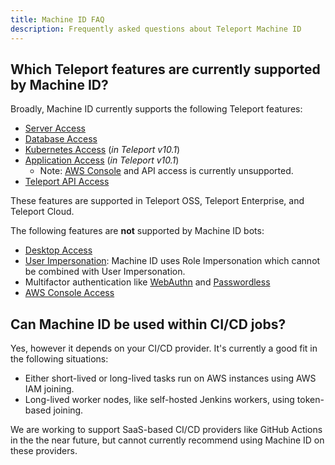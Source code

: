 ```yaml
---
title: Machine ID FAQ
description: Frequently asked questions about Teleport Machine ID
---
```


## Which Teleport features are currently supported by Machine ID?

Broadly, Machine ID currently supports the following Teleport features:
 * [Server Access](../server-access/introduction.mdx)
 * [Database Access](../database-access/introduction.mdx)
 * [Kubernetes Access](../kubernetes-access/introduction.mdx) (*in Teleport v10.1*)
 * [Application Access](../application-access/introduction.mdx) (*in Teleport v10.1*)
   * Note: [AWS Console](../application-access/guides/aws-console.mdx) and API access is currently unsupported.
 * [Teleport API Access](../api/introduction.mdx)

These features are supported in Teleport OSS, Teleport Enterprise, and Teleport
Cloud.

The following features are **not** supported by Machine ID bots:
 * [Desktop Access](../desktop-access/introduction.mdx)
 * [User Impersonation](../access-controls/guides/impersonation.mdx): Machine 
   ID uses Role Impersonation which cannot be combined with User Impersonation.
 * Multifactor authentication like [WebAuthn](../access-controls/guides/webauthn.mdx) and [Passwordless](../access-controls/guides/passwordless.mdx)
 * [AWS Console Access](../application-access/guides/aws-console.mdx)


## Can Machine ID be used within CI/CD jobs?

Yes, however it depends on your CI/CD provider. It's currently a good fit in the
following situations:

 * Either short-lived or long-lived tasks run on AWS instances using AWS IAM
   joining.
 * Long-lived worker nodes, like self-hosted Jenkins workers, using token-based
   joining.

We are working to support SaaS-based CI/CD providers like GitHub Actions in the
the near future, but cannot currently recommend using Machine ID on these
providers.
